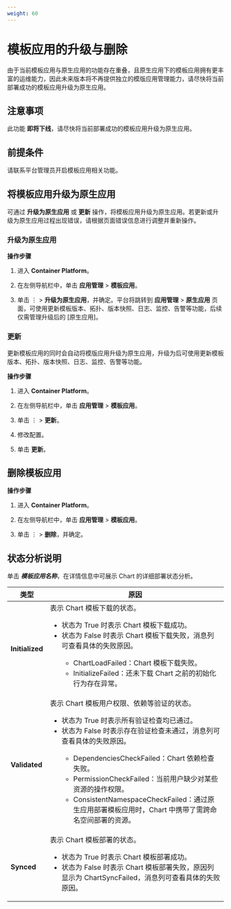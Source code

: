 ```yaml
---
weight: 60
---
```


# 模板应用的升级与删除

由于当前模板应用与原生应用的功能存在重叠，且原生应用下的模板应用拥有更丰富的运维能力，因此未来版本将不再提供独立的模版应用管理能力，请尽快将当前部署成功的模板应用升级为原生应用。

## 注意事项

此功能 **即将下线**，请尽快将当前部署成功的模板应用升级为原生应用。

## 前提条件

请联系平台管理员开启模板应用相关功能。

## 将模板应用升级为原生应用

可通过 **升级为原生应用** 或 **更新** 操作，将模板应用升级为原生应用。若更新或升级为原生应用过程出现错误，请根据页面错误信息进行调整并重新操作。

### 升级为原生应用

**操作步骤**

1. 进入 **Container Platform**。

1. 在左侧导航栏中，单击 **应用管理** > **模板应用**。

3. 单击 ⋮ > **升级为原生应用**，并确定。平台将跳转到 **应用管理** > **原生应用** 页面，可使用更新模板版本、拓扑、版本快照、日志、监控、告警等功能，后续仅需管理升级后的 [原生应用]。

### 更新

更新模板应用的同时会自动将模版应用升级为原生应用，升级为后可使用更新模板版本、拓扑、版本快照、日志、监控、告警等功能。

**操作步骤**

1. 进入 **Container Platform**。

1. 在左侧导航栏中，单击 **应用管理** > **模板应用**。

3. 单击 ⋮ > **更新**。
4. 修改配置。
5. 单击 **更新**。


## 删除模板应用

**操作步骤**



1. 进入 **Container Platform**。

1. 在左侧导航栏中，单击 **应用管理** > **模板应用**。

3. 单击 ⋮ > **删除**，并确定。
    



## 状态分析说明

单击 ***模板应用名称***，在详情信息中可展示 Chart 的详细部署状态分析。

|类型| 原因                                                         |
| --------------------- | ------------------------------------------------------------ |
|**Initialized**| 表示 Chart 模板下载的状态。<ul><li>状态为 True 时表示 Chart 模板下载成功。</li><li>状态为 False 时表示 Chart 模板下载失败，消息列可查看具体的失败原因。</li><ul><li>ChartLoadFailed：Chart 模板下载失败。</li><li>InitializeFailed：还未下载 Chart 之前的初始化行为存在异常。 </li></ul></ul> |
|**Validated**| 表示 Chart 模板用户权限、依赖等验证的状态。<ul><li>状态为 True 时表示所有验证检查均已通过。</li><li>状态为 False 时表示存在验证检查未通过，消息列可查看具体的失败原因。</li><ul><li>DependenciesCheckFailed：Chart 依赖检查失败。</li><li>PermissionCheckFailed：当前用户缺少对某些资源的操作权限。</li><li>ConsistentNamespaceCheckFailed：通过原生应用部署模板应用时，Chart 中携带了需跨命名空间部署的资源。</li></ul></ul> |
|**Synced**| 表示 Chart 模板部署的状态。<ul><li>状态为 True 时表示 Chart 模板部署成功。</li><li>状态为 False 时表示 Chart 模板部署失败，原因列显示为 ChartSyncFailed，消息列可查看具体的失败原因。 </li></ul>  |


